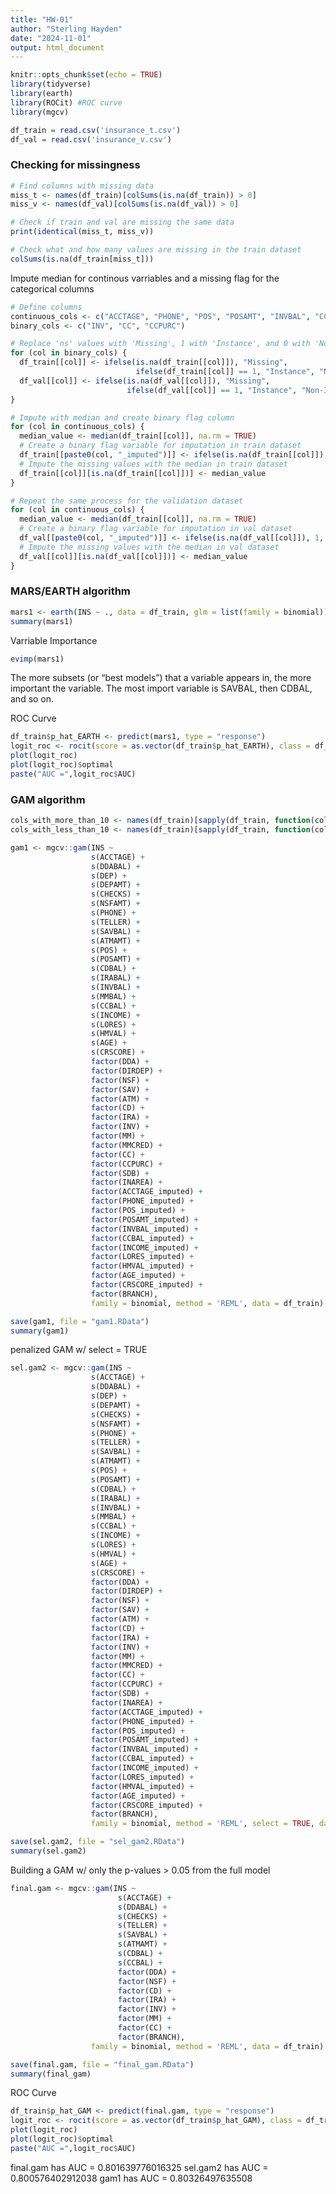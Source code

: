 ```yaml
---
title: "HW-01"
author: "Sterling Hayden"
date: "2024-11-01"
output: html_document
---
```


```r
knitr::opts_chunk$set(echo = TRUE)
library(tidyverse)
library(earth)
library(ROCit) #ROC curve
library(mgcv)
```

```r
df_train = read.csv('insurance_t.csv')
df_val = read.csv('insurance_v.csv')
```

### Checking for missingness
```r
# Find columns with missing data
miss_t <- names(df_train)[colSums(is.na(df_train)) > 0]
miss_v <- names(df_val)[colSums(is.na(df_val)) > 0]

# Check if train and val are missing the same data
print(identical(miss_t, miss_v))

# Check what and how many values are missing in the train dataset
colSums(is.na(df_train[miss_t]))

```

Impute median for continous varriables and a missing flag for the categorical columns
```r
# Define columns
continuous_cols <- c("ACCTAGE", "PHONE", "POS", "POSAMT", "INVBAL", "CCBAL", "INCOME", "LORES", "HMVAL", "AGE", "CRSCORE")
binary_cols <- c("INV", "CC", "CCPURC")

# Replace 'ns' values with 'Missing', 1 with 'Instance', and 0 with 'Non-Instance' for train and val datasets
for (col in binary_cols) {
  df_train[[col]] <- ifelse(is.na(df_train[[col]]), "Missing",
                            ifelse(df_train[[col]] == 1, "Instance", "Non-Instance"))
  df_val[[col]] <- ifelse(is.na(df_val[[col]]), "Missing",
                          ifelse(df_val[[col]] == 1, "Instance", "Non-Instance"))
}

# Impute with median and create binary flag column
for (col in continuous_cols) {
  median_value <- median(df_train[[col]], na.rm = TRUE)
  # Create a binary flag variable for imputation in train dataset
  df_train[[paste0(col, "_imputed")]] <- ifelse(is.na(df_train[[col]]), 1, 0)
  # Impute the missing values with the median in train dataset
  df_train[[col]][is.na(df_train[[col]])] <- median_value
}

# Repeat the same process for the validation dataset
for (col in continuous_cols) {
  median_value <- median(df_train[[col]], na.rm = TRUE)
  # Create a binary flag variable for imputation in val dataset
  df_val[[paste0(col, "_imputed")]] <- ifelse(is.na(df_val[[col]]), 1, 0)
  # Impute the missing values with the median in val dataset
  df_val[[col]][is.na(df_val[[col]])] <- median_value
}
```



### MARS/EARTH algorithm

```r
mars1 <- earth(INS ~ ., data = df_train, glm = list(family = binomial))
summary(mars1)
```

Varriable Importance
```r
evimp(mars1)
```
The more subsets (or “best models”) that a variable appears in, the more important the variable. The most import variable is SAVBAL, then CDBAL, and so on. 


ROC Curve
```r
df_train$p_hat_EARTH <- predict(mars1, type = "response")
logit_roc <- rocit(score = as.vector(df_train$p_hat_EARTH), class = df_train$INS)
plot(logit_roc)
plot(logit_roc)$optimal
paste("AUC =",logit_roc$AUC)
```




### GAM algorithm

```r
cols_with_more_than_10 <- names(df_train)[sapply(df_train, function(col) n_distinct(col) > 10)]
cols_with_less_than_10 <- names(df_train)[sapply(df_train, function(col) n_distinct(col) <= 10)]
```


```r
gam1 <- mgcv::gam(INS ~ 
                  s(ACCTAGE) + 
                  s(DDABAL) +
                  s(DEP) +
                  s(DEPAMT) +
                  s(CHECKS) +
                  s(NSFAMT) +
                  s(PHONE) +
                  s(TELLER) +
                  s(SAVBAL) +
                  s(ATMAMT) +
                  s(POS) +
                  s(POSAMT) +
                  s(CDBAL) +
                  s(IRABAL) +
                  s(INVBAL) +
                  s(MMBAL) +
                  s(CCBAL) +
                  s(INCOME) +
                  s(LORES) +
                  s(HMVAL) +
                  s(AGE) +
                  s(CRSCORE) +
                  factor(DDA) +
                  factor(DIRDEP) +
                  factor(NSF) +
                  factor(SAV) +
                  factor(ATM) +
                  factor(CD) +
                  factor(IRA) +
                  factor(INV) +
                  factor(MM) +
                  factor(MMCRED) +
                  factor(CC) +
                  factor(CCPURC) +
                  factor(SDB) +
                  factor(INAREA) +
                  factor(ACCTAGE_imputed) +
                  factor(PHONE_imputed) +
                  factor(POS_imputed) +
                  factor(POSAMT_imputed) +
                  factor(INVBAL_imputed) +
                  factor(CCBAL_imputed) +
                  factor(INCOME_imputed) +
                  factor(LORES_imputed) +
                  factor(HMVAL_imputed) +
                  factor(AGE_imputed) +
                  factor(CRSCORE_imputed) +
                  factor(BRANCH),
                  family = binomial, method = 'REML', data = df_train)

save(gam1, file = "gam1.RData")
summary(gam1)
```

penalized GAM w/ select = TRUE
```r
sel.gam2 <- mgcv::gam(INS ~ 
                  s(ACCTAGE) + 
                  s(DDABAL) +
                  s(DEP) +
                  s(DEPAMT) +
                  s(CHECKS) +
                  s(NSFAMT) +
                  s(PHONE) +
                  s(TELLER) +
                  s(SAVBAL) +
                  s(ATMAMT) +
                  s(POS) +
                  s(POSAMT) +
                  s(CDBAL) +
                  s(IRABAL) +
                  s(INVBAL) +
                  s(MMBAL) +
                  s(CCBAL) +
                  s(INCOME) +
                  s(LORES) +
                  s(HMVAL) +
                  s(AGE) +
                  s(CRSCORE) +
                  factor(DDA) +
                  factor(DIRDEP) +
                  factor(NSF) +
                  factor(SAV) +
                  factor(ATM) +
                  factor(CD) +
                  factor(IRA) +
                  factor(INV) +
                  factor(MM) +
                  factor(MMCRED) +
                  factor(CC) +
                  factor(CCPURC) +
                  factor(SDB) +
                  factor(INAREA) +
                  factor(ACCTAGE_imputed) +
                  factor(PHONE_imputed) +
                  factor(POS_imputed) +
                  factor(POSAMT_imputed) +
                  factor(INVBAL_imputed) +
                  factor(CCBAL_imputed) +
                  factor(INCOME_imputed) +
                  factor(LORES_imputed) +
                  factor(HMVAL_imputed) +
                  factor(AGE_imputed) +
                  factor(CRSCORE_imputed) +
                  factor(BRANCH),
                  family = binomial, method = 'REML', select = TRUE, data = df_train)

save(sel.gam2, file = "sel_gam2.RData")
summary(sel.gam2)
```


Building a GAM w/ only the p-values > 0.05 from the full model
```r
final.gam <- mgcv::gam(INS ~ 
                        s(ACCTAGE) + 
                        s(DDABAL) + 
                        s(CHECKS) +
                        s(TELLER) + 
                        s(SAVBAL) +
                        s(ATMAMT) +
                        s(CDBAL) +
                        s(CCBAL) + 
                        factor(DDA) +
                        factor(NSF) +
                        factor(CD) + 
                        factor(IRA) + 
                        factor(INV) +
                        factor(MM) +
                        factor(CC) + 
                        factor(BRANCH),
                  family = binomial, method = 'REML', data = df_train)

save(final.gam, file = "final_gam.RData")
summary(final_gam)
```


ROC Curve
```r
df_train$p_hat_GAM <- predict(final.gam, type = "response")
logit_roc <- rocit(score = as.vector(df_train$p_hat_GAM), class = df_train$INS)
plot(logit_roc)
plot(logit_roc)$optimal
paste("AUC =",logit_roc$AUC)
```
final.gam has AUC = 0.801639776016325
sel.gam2 has  AUC = 0.800576402912038
gam1 has      AUC = 0.80326497635508




